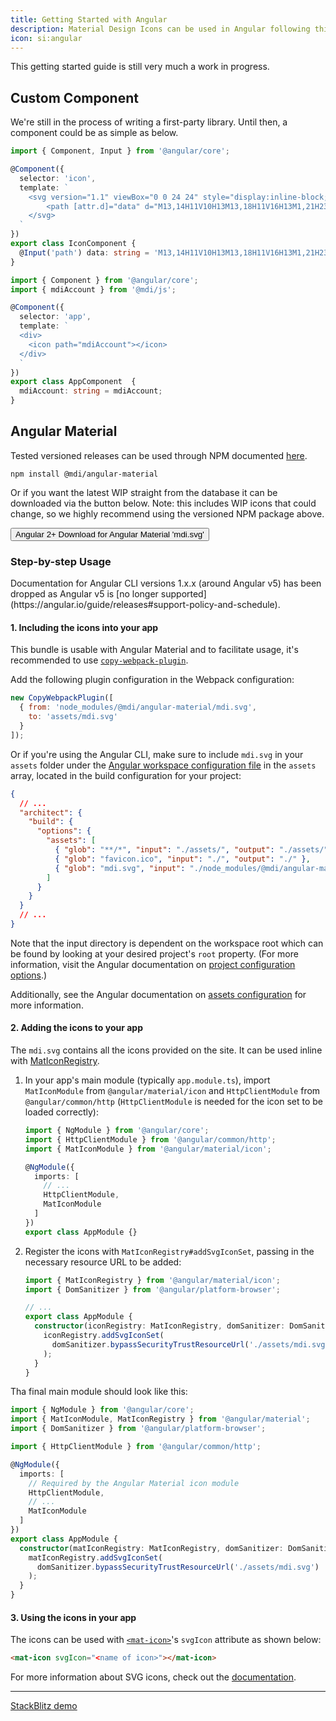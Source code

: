 ```yaml
---
title: Getting Started with Angular
description: Material Design Icons can be used in Angular following this guide.
icon: si:angular
---
```


<Note type='warning'>
  This getting started guide is still very much a work in progress.
</Note>

## Custom Component

We're still in the process of writing a first-party library. Until then, a component could be as simple as below.

```typescript
import { Component, Input } from '@angular/core';

@Component({
  selector: 'icon',
  template: `
    <svg version="1.1" viewBox="0 0 24 24" style="display:inline-block;width:1.5rem">
        <path [attr.d]="data" d="M13,14H11V10H13M13,18H11V16H13M1,21H23L12,2L1,21Z" />
    </svg>
  `
})
export class IconComponent {
  @Input('path') data: string = 'M13,14H11V10H13M13,18H11V16H13M1,21H23L12,2L1,21Z';
}
```

```typescript
import { Component } from '@angular/core';
import { mdiAccount } from '@mdi/js';

@Component({
  selector: 'app',
  template: `
  <div>
    <icon path="mdiAccount"></icon>
  </div>
  `
})
export class AppComponent  {
  mdiAccount: string = mdiAccount;
}
```

## Angular Material

Tested versioned releases can be used through NPM documented [here](https://www.npmjs.com/package/@mdi/angular-material).

```
npm install @mdi/angular-material
```

Or if you want the latest WIP straight from the database it can be downloaded via the button below. Note: this includes WIP icons that could change, so we highly recommend using the versioned NPM package above.

<Button href='https://materialdesignicons.com/api/download/angularmaterial/38EF63D0-4744-11E4-B3CF-842B2B6CFE1B' startIcon='mdi:download'>
  Angular 2+ Download for Angular Material 'mdi.svg'
</Button>

### Step-by-step Usage

<Note>
  Documentation for Angular CLI versions 1.x.x (around Angular v5) has been dropped as Angular v5 is [no longer supported](https://angular.io/guide/releases#support-policy-and-schedule).
</Note>

#### 1. Including the icons into your app

This bundle is usable with Angular Material and to facilitate usage, it's recommended to use
[`copy-webpack-plugin`](https://github.com/webpack-contrib/copy-webpack-plugin).

Add the following plugin configuration in the Webpack configuration:

```javascript
new CopyWebpackPlugin([
  { from: 'node_modules/@mdi/angular-material/mdi.svg',
    to: 'assets/mdi.svg'
  }
]);
```

Or if you're using the Angular CLI, make sure to include `mdi.svg` in your `assets`
folder under the [Angular workspace configuration file](https://angular.io/guide/workspace-config)
in the `assets` array, located in the build configuration for your project:

```json
{
  // ...
  "architect": {
    "build": {
      "options": {
        "assets": [
          { "glob": "**/*", "input": "./assets/", "output": "./assets/" },
          { "glob": "favicon.ico", "input": "./", "output": "./" },
          { "glob": "mdi.svg", "input": "./node_modules/@mdi/angular-material", "output": "./assets" }
        ]
      }
    }
  }
  // ...
}
```

Note that the input directory is dependent on the workspace root which can be found
by looking at your desired project's `root` property. (For more information, visit the
Angular documentation on [project configuration options](https://angular.io/guide/workspace-config#project-configuration-options).)

Additionally, see the Angular documentation on [assets configuration](https://angular.io/guide/workspace-config#assets-configuration)
for more information.

#### 2. Adding the icons to your app

The `mdi.svg` contains all the icons provided on the site. It can be used inline with
[MatIconRegistry](https://material.angular.io/components/icon/api#MatIconRegistry).

1. In your app's main module (typically `app.module.ts`), import `MatIconModule` from
`@angular/material/icon` and `HttpClientModule` from `@angular/common/http`
(`HttpClientModule` is needed for the icon set to be loaded correctly):

    ```typescript
    import { NgModule } from '@angular/core';
    import { HttpClientModule } from '@angular/common/http';
    import { MatIconModule } from '@angular/material/icon';

    @NgModule({
      imports: [
        // ...
        HttpClientModule,
        MatIconModule
      ]
    })
    export class AppModule {}
    ```

2. Register the icons with `MatIconRegistry#addSvgIconSet`, passing in the necessary
resource URL to be added:

    ```typescript
    import { MatIconRegistry } from '@angular/material/icon';
    import { DomSanitizer } from '@angular/platform-browser';

    // ...
    export class AppModule {
      constructor(iconRegistry: MatIconRegistry, domSanitizer: DomSanitizer) {
        iconRegistry.addSvgIconSet(
          domSanitizer.bypassSecurityTrustResourceUrl('./assets/mdi.svg')
        );
      }
    }
    ```

Tha final main module should look like this:

```typescript
import { NgModule } from '@angular/core';
import { MatIconModule, MatIconRegistry } from '@angular/material';
import { DomSanitizer } from '@angular/platform-browser';

import { HttpClientModule } from '@angular/common/http';

@NgModule({
  imports: [
    // Required by the Angular Material icon module
    HttpClientModule,
    // ...
    MatIconModule
  ]
})
export class AppModule {
  constructor(matIconRegistry: MatIconRegistry, domSanitizer: DomSanitizer){
    matIconRegistry.addSvgIconSet(
      domSanitizer.bypassSecurityTrustResourceUrl('./assets/mdi.svg')
    );
  }
}
```

#### 3. Using the icons in your app

The icons can be used with [`<mat-icon>`](https://material.angular.io/components/icon/api#MatIcon)'s
`svgIcon` attribute as shown below:

```html
<mat-icon svgIcon="<name of icon>"></mat-icon>
```

For more information about SVG icons, check out the [documentation](https://material.angular.io/components/icon/overview#svg-icons).

---

[StackBlitz demo](https://stackblitz.com/edit/mdi-material-example)
